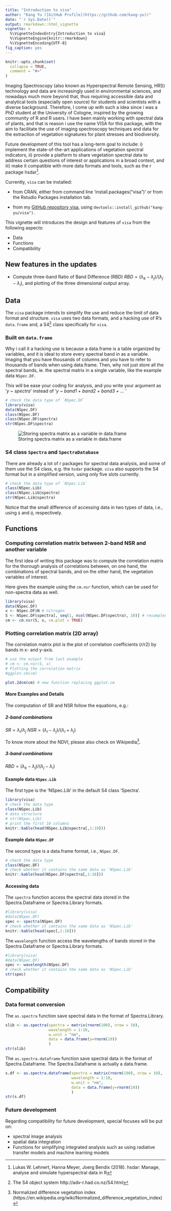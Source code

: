 ```yaml
---
title: "Introduction to visa"
author: "Kang Yu ([GitHub Profile](https://github.com/kang-yu))"
date: "`r Sys.Date()`"
output: rmarkdown::html_vignette 
vignette: >
  %\VignetteIndexEntry{Introduction to visa}
  %\VignetteEngine{knitr::rmarkdown}
  %\VignetteEncoding{UTF-8}
fig_caption: yes
---
```


```r
knitr::opts_chunk$set(
  collapse = TRUE,
  comment = "#>"
)
```

Imaging Spectroscopy (also known as Hyperspectral Remote Sensing, HRS) technology and data are increasingly used in environmental sciences, and nowadays much more beyond that, thus requiring accessible data and analytical tools (especially open source) for students and scientists with a diverse background. Therefore, I come up with such a idea since i was a PhD student at the University of Cologne, inspired by the growing community of R and R users. I have been mainly working with spectral data of plants, and that is reason i use the name VISA for this package, with the aim to facilitate the use of imaging spectroscopy techniques and data for the extraction of vegetation signatures for plant stresses and biodiversity.

Future development of this tool has a long-term goal to include: i) implement the state-of-the-art applications of vegetation spectral indicators, ii) provide a platform to share vegetation spectral data to address certain questions of interest or applications in a broad context, and iii) make it compatible with more data formats and tools, such as the r package hsdar^[ Lukas W. Lehnert, Hanna Meyer, Joerg Bendix (2018). hsdar: Manage, analyse and simulate hyperspectral data in R].

Currently, `visa` can be installed:  

- from CRAN, either from command line 'install.packages("visa")' or from the Rstudio Packages installation tab.

- from my [GitHub repository visa](https://github.com/kang-yu/visa), using `devtools::install_github("kang-yu/visa")`. 

This vignette will introduces the design and features of `visa` from the following aspects:

- Data
- Functions 
- Compatibility 

## New features in the updates

- Compute three-band Ratio of Band Difference (RBD) $RBD = (\lambda_k - \lambda_j)/(\lambda_j - \lambda_i)$, and plotting of the three dimensional output array. 

## Data 

The `visa` package intends to simplify the use and reduce the limit of data format and structure. `visa` uses two data formats, and a hacking use of R's `data.frame` and, a S4^[The S4 object system http://adv-r.had.co.nz/S4.html] class specifically for `visa`.

### Built on `data.frame`

Why i call it a hacking use is because a data.frame is a table organized by variables, and it is ideal to store every spectral band in as a variable. Imaging that you have thousands of columns and you have to refer to thousands of bands when using data.frame. Then, why not just store all the spectral bands, ie. the spectral matrix in a single variable, like the example data `NSpec.DF`. 

This will be ease your coding for analysis, and you write your argument as '*y ~ spectra*' instead of '*y ~ band1 + band2 + band3 + ... *' 

```r
# check the data type of `NSpec.DF`
library(visa)
data(NSpec.DF)
class(NSpec.DF) 
class(NSpec.DF$spectra)
str(NSpec.DF$spectra)
```

![Storing spectra matrix as a variable in data.frame](visa-df.PNG)

### S4 class `Spectra` and `SpectraDatabase`

There are already a lot of r packages for spectral data analysis, and some of them use the S4 class, e.g. the `hsdar` package. `visa` also supports the S4 format but in a simplified version, using only five slots currently. 

```r
# check the data type of `NSpec.Lib`
class(NSpec.Lib) 
class(NSpec.Lib@spectra) 
str(NSpec.Lib@spectra)
```

Notice that the small difference of accessing data in two types of data, i.e., using `$` and `@`, respectively.  

## Functions 
### Computing correlation matrix between 2-band NSR and another variable  

The first idea of writing this package was to compute the correlation matrix for the thorough analysis of correlations between, on one hand, the combinations of spectral bands, and on the other hand, the vegetation variables of interest. 

Here gives the example using the `cm.nsr` function, which can be used for non-spectra data as well.

```r
library(visa)
data(NSpec.DF)
x <- NSpec.DF$N # nitrogen
S <- NSpec.DF$spectra[, seq(1, ncol(NSpec.DF$spectra), 10)] # resampled to 10 nm steps
cm <- cm.nsr(S, x, cm.plot = TRUE)
```


### Plotting correlation matrix (2D array)

The correlation matrix plot is the plot of correlation coefficients (r/r2) by bands in x- and y-axis. 

```r
# use the output from last example
# cm <- cm.nsr(S, x)
# Plotting the correlation matrix
#ggplot.cm(cm)

plot.2dcm(cm) # new function replacing ggplot.cm

```


#### More Examples and Details

The computation of SR and NSR follow the equations, e.g.:

##### 2-band combinations
$SR = \lambda_i / \lambda_j$
$NSR = (\lambda_i - \lambda_j)/(\lambda_i + \lambda_j)$

To know more about the NDVI, please also check on Wikipedia^[Normalized difference vegetation index (https://en.wikipedia.org/wiki/Normalized_difference_vegetation_index)].

##### 3-band combinations
$RBD = (\lambda_k - \lambda_j)/(\lambda_j - \lambda_i)$

#### Example data `NSpec.Lib`

 The first type is the 'NSpec.Lib' in the default S4 class 'Spectra'.

```r
library(visa)
# check the data type
class(NSpec.Lib) 
# data structure
# str(NSpec.Lib)
# print the first 10 columns
knitr::kable(head(NSpec.Lib@spectra[,1:10]))
```

#### Example data `NSpec.DF`

The second type is a data.frame format, i.e., `NSpec.DF`.

```r
# check the data type
class(NSpec.DF) 
# check whether it contains the same data as 'NSpec.Lib'
knitr::kable(head(NSpec.DF$spectra[,1:10]))
```

#### Accessing data 

The `spectra` function access the spectral data stored in the Spectra.Dataframe or Spectra.Library formats.

```r
#library(visa)
#data(NSpec.DF)
spec <- spectra(NSpec.DF)
# check whether it contains the same data as 'NSpec.Lib'
knitr::kable(head(spec[,1:10]))
```

The `wavelength` function access the wavelengths of bands stored in the Spectra.Dataframe or Spectra.Library formats.

```r
#library(visa)
#data(NSpec.DF)
spec <- wavelength(NSpec.DF)
# check whether it contains the same data as 'NSpec.Lib'
str(spec)
```

## Compatibility
### Data format conversion

The `as.spectra` function save spectral data in the format of Spectra.Library. 
```r
slib <- as.spectra(spectra = matrix(rnorm(100), nrow = 10), 
                   wavelength = 1:10, 
                   w.unit = "nm", 
                   data = data.frame(y=rnorm(10))
                   )
str(slib)
```

The `as.spectra.dataframe` function save spectral data in the format of Spectra.Dataframe. The Spectra.Dataframe is actually a data.frame. 
```r
s.df <- as.spectra.dataframe(spectra = matrix(rnorm(100), nrow = 10),
                             wavelength = 1:10,
                             w.unit = "nm",
                             data = data.frame(y=rnorm(10))
                             )
str(s.df)
```

### Future development
Regarding compatibility for future development, special focuses will be put on:

- spectral image analysis
- spatial data integration
- Functions for simplifying integrated analysis such as using radiative transfer models and machine learning models



